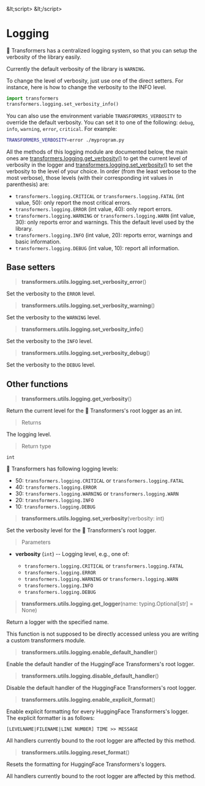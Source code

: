 &amp;lt;script>
&amp;lt;/script>

<!--Copyright 2020 The HuggingFace Team. All rights reserved.

Licensed under the Apache License, Version 2.0 (the "License"); you may not use this file except in compliance with
the License. You may obtain a copy of the License at

http://www.apache.org/licenses/LICENSE-2.0

Unless required by applicable law or agreed to in writing, software distributed under the License is distributed on
an "AS IS" BASIS, WITHOUT WARRANTIES OR CONDITIONS OF ANY KIND, either express or implied. See the License for the
specific language governing permissions and limitations under the License.
-->

# Logging

🤗 Transformers has a centralized logging system, so that you can setup the verbosity of the library easily.

Currently the default verbosity of the library is `WARNING`.

To change the level of verbosity, just use one of the direct setters. For instance, here is how to change the verbosity
to the INFO level.

```python
import transformers
transformers.logging.set_verbosity_info()
```

You can also use the environment variable `TRANSFORMERS_VERBOSITY` to override the default verbosity. You can set it
to one of the following: `debug`, `info`, `warning`, `error`, `critical`. For example:

```bash
TRANSFORMERS_VERBOSITY=error ./myprogram.py
```

All the methods of this logging module are documented below, the main ones are
[transformers.logging.get_verbosity()](main_classes/logging.html#transformers.utils.logging.get_verbosity) to get the current level of verbosity in the logger and
[transformers.logging.set_verbosity()](main_classes/logging.html#transformers.utils.logging.set_verbosity) to set the verbosity to the level of your choice. In order (from the least
verbose to the most verbose), those levels (with their corresponding int values in parenthesis) are:

- `transformers.logging.CRITICAL` or `transformers.logging.FATAL` (int value, 50): only report the most
  critical errors.
- `transformers.logging.ERROR` (int value, 40): only report errors.
- `transformers.logging.WARNING` or `transformers.logging.WARN` (int value, 30): only reports error and
  warnings. This the default level used by the library.
- `transformers.logging.INFO` (int value, 20): reports error, warnings and basic information.
- `transformers.logging.DEBUG` (int value, 10): report all information.

## Base setters

<a id='transformers.utils.logging.set_verbosity_error'></a>
> **transformers.utils.logging.set\_verbosity\_error**()

Set the verbosity to the `ERROR` level.

<a id='transformers.utils.logging.set_verbosity_warning'></a>
> **transformers.utils.logging.set\_verbosity\_warning**()

Set the verbosity to the `WARNING` level.

<a id='transformers.utils.logging.set_verbosity_info'></a>
> **transformers.utils.logging.set\_verbosity\_info**()

Set the verbosity to the `INFO` level.

<a id='transformers.utils.logging.set_verbosity_debug'></a>
> **transformers.utils.logging.set\_verbosity\_debug**()

Set the verbosity to the `DEBUG` level.

## Other functions

<a id='transformers.utils.logging.get_verbosity'></a>
> **transformers.utils.logging.get\_verbosity**()


Return the current level for the 🤗 Transformers's root logger as an int.

> Returns

The logging level.

> Return type

`int`

<Tip>

🤗 Transformers has following logging levels:

- 50: `transformers.logging.CRITICAL` or `transformers.logging.FATAL`
- 40: `transformers.logging.ERROR`
- 30: `transformers.logging.WARNING` or `transformers.logging.WARN`
- 20: `transformers.logging.INFO`
- 10: `transformers.logging.DEBUG`

</Tip>


<a id='transformers.utils.logging.set_verbosity'></a>
> **transformers.utils.logging.set\_verbosity**(verbosity: int)


Set the verbosity level for the 🤗 Transformers's root logger.

> Parameters

- **verbosity** (`int`) --
  Logging level, e.g., one of:

  - `transformers.logging.CRITICAL` or `transformers.logging.FATAL`
  - `transformers.logging.ERROR`
  - `transformers.logging.WARNING` or `transformers.logging.WARN`
  - `transformers.logging.INFO`
  - `transformers.logging.DEBUG`


<a id='transformers.utils.logging.get_logger'></a>
> **transformers.utils.logging.get\_logger**(name: typing.Optional[str] = None)


Return a logger with the specified name.

This function is not supposed to be directly accessed unless you are writing a custom transformers module.


<a id='transformers.utils.logging.enable_default_handler'></a>
> **transformers.utils.logging.enable\_default\_handler**()

Enable the default handler of the HuggingFace Transformers's root logger.

<a id='transformers.utils.logging.disable_default_handler'></a>
> **transformers.utils.logging.disable\_default\_handler**()

Disable the default handler of the HuggingFace Transformers's root logger.

<a id='transformers.utils.logging.enable_explicit_format'></a>
> **transformers.utils.logging.enable\_explicit\_format**()


Enable explicit formatting for every HuggingFace Transformers's logger. The explicit formatter is as follows:

```
[LEVELNAME|FILENAME|LINE NUMBER] TIME >> MESSAGE
```

All handlers currently bound to the root logger are affected by this method.


<a id='transformers.utils.logging.reset_format'></a>
> **transformers.utils.logging.reset\_format**()


Resets the formatting for HuggingFace Transformers's loggers.

All handlers currently bound to the root logger are affected by this method.

